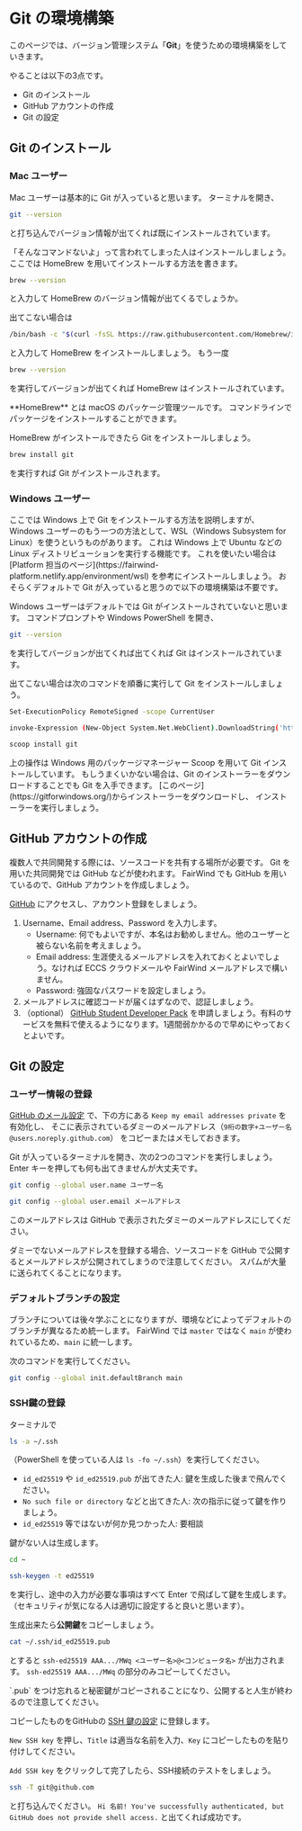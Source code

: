 
# Git の環境構築

このページでは、バージョン管理システム「**Git**」を使うための環境構築をしていきます。

やることは以下の3点です。
-   Git のインストール
-   GitHub アカウントの作成
-   Git の設定

## Git のインストール

### Mac ユーザー

Mac ユーザーは基本的に Git が入っていると思います。
ターミナルを開き、
```sh
git --version
```
と打ち込んでバージョン情報が出てくれば既にインストールされています。

「そんなコマンドないよ」って言われてしまった人はインストールしましょう。
ここでは HomeBrew を用いてインストールする方法を書きます。

```sh
brew --version
```
と入力して HomeBrew のバージョン情報が出てくるでしょうか。

出てこない場合は
```sh
/bin/bash -c "$(curl -fsSL https://raw.githubusercontent.com/Homebrew/install/HEAD/install.sh)"
```
と入力して HomeBrew をインストールしましょう。
もう一度
```sh
brew --version
```
を実行してバージョンが出てくれば HomeBrew はインストールされています。

<Callout type="info">
    **HomeBrew** とは macOS のパッケージ管理ツールです。
    コマンドラインでパッケージをインストールすることができます。
</Callout>

HomeBrew がインストールできたら Git をインストールしましょう。
```sh
brew install git
```
を実行すれば Git がインストールされます。

### Windows ユーザー

<Callout type="info">
    ここでは Windows 上で Git をインストールする方法を説明しますが、
    Windows ユーザーのもう一つの方法として、WSL（Windows Subsystem for Linux）を使うというものがあります。
    これは Windows 上で Ubuntu などの Linux ディストリビューションを実行する機能です。
    これを使いたい場合は [Platform 担当のページ](https://fairwind-platform.netlify.app/environment/wsl) を参考にインストールしましょう。
    おそらくデフォルトで Git が入っていると思うので以下の環境構築は不要です。
</Callout>

Windows ユーザーはデフォルトでは Git がインストールされていないと思います。
コマンドプロンプトや Windows PowerShell を開き、
```sh
git --version
```
を実行してバージョンが出てくれば出てくれば Git はインストールされています。

出てこない場合は次のコマンドを順番に実行して Git をインストールしましょう。
```sh
Set-ExecutionPolicy RemoteSigned -scope CurrentUser
```
```sh
invoke-Expression (New-Object System.Net.WebClient).DownloadString('https://get.scoop.sh')
```
```sh
scoop install git
```

<Callout type="info">
    上の操作は Windows 用のパッケージマネージャー Scoop を用いて Git インストールしています。
    もしうまくいかない場合は、Git のインストーラーをダウンロードすることでも Git を入手できます。
    [このページ](https://gitforwindows.org/)からインストーラーをダウンロードし、
    インストーラーを実行しましょう。
</Callout>

## GitHub アカウントの作成
複数人で共同開発する際には、ソースコードを共有する場所が必要です。
Git を用いた共同開発では GitHub などが使われます。
FairWind でも GitHub を用いているので、GitHub アカウントを作成しましょう。

[GitHub](https://github.com/signup) にアクセスし、アカウント登録をしましょう。

1. Username、Email address、Password を入力します。
    -   Username: 何でもよいですが、本名はお勧めしません。他のユーザーと被らない名前を考えましょう。
    -   Email address: 生涯使えるメールアドレスを入れておくとよいでしょう。なければ ECCS クラウドメールや FairWind メールアドレスで構いません。
    -   Password: 強固なパスワードを設定しましょう。
1. メールアドレスに確認コードが届くはずなので、認証しましょう。
1. （optional） [GitHub Student Developer Pack](https://education.github.com/pack) を申請しましょう。有料のサービスを無料で使えるようになります。1週間弱かかるので早めにやっておくとよいです。

## Git の設定
### ユーザー情報の登録
[GitHub のメール設定](https://github.com/settings/emails) で、下の方にある `Keep my email addresses private` を有効化し、
そこに表示されているダミーのメールアドレス（`9桁の数字+ユーザー名@users.noreply.github.com`）
をコピーまたはメモしておきます。

Git が入っているターミナルを開き、次の2つのコマンドを実行しましょう。
Enter キーを押しても何も出てきませんが大丈夫です。
```sh
git config --global user.name ユーザー名
```
```sh
git config --global user.email メールアドレス
```
このメールアドレスは GitHub で表示されたダミーのメールアドレスにしてください。

<Callout type="warning">
    ダミーでないメールアドレスを登録する場合、ソースコードを GitHub で公開するとメールアドレスが公開されてしまうので注意してください。
    スパムが大量に送られてくることになります。
</Callout>

### デフォルトブランチの設定
ブランチについては後々学ぶことになりますが、環境などによってデフォルトのブランチが異なるため統一します。
FairWind では `master` ではなく `main` が使われているため、`main` に統一します。

次のコマンドを実行してください。
```sh
git config --global init.defaultBranch main
```

### SSH鍵の登録
ターミナルで
```sh
ls -a ~/.ssh
```
（PowerShell を使っている人は `ls -fo ~/.ssh`）を実行してください。
-   `id_ed25519` や `id_ed25519.pub` が出てきた人: 鍵を生成した後まで飛んでください。
-   `No such file or directory` などと出てきた人: 次の指示に従って鍵を作りましょう。
-   `id_ed25519` 等ではないが何か見つかった人: 要相談

鍵がない人は生成します。
```sh
cd ~
```
```sh
ssh-keygen -t ed25519
```
を実行し、途中の入力が必要な事項はすべて Enter で飛ばして鍵を生成します。
（セキュリティが気になる人は適切に設定すると良いと思います）。

生成出来たら**公開鍵**をコピーしましょう。
```sh
cat ~/.ssh/id_ed25519.pub
```
とすると `ssh-ed25519 AAA.../MWq <ユーザー名>@<コンピュータ名>` が出力されます。
`ssh-ed25519 AAA.../MWq` の部分のみコピーしてください。

<Callout type="error">
    `.pub` をつけ忘れると秘密鍵がコピーされることになり、公開すると人生が終わるので注意してください。
</Callout>

コピーしたものをGitHubの [SSH 鍵の設定](https://github.com/settings/keys) に登録します。

`New SSH key` を押し、`Title` は適当な名前を入力、`Key` にコピーしたものを貼り付けしてください。

`Add SSH key` をクリックして完了したら、SSH接続のテストをしましょう。
```sh
ssh -T git@github.com
```
と打ち込んでください。
`Hi 名前! You've successfully authenticated, but GitHub does not provide shell access.`
と出てくれば成功です。